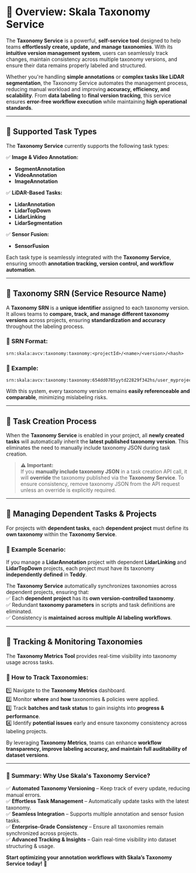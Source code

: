 # **🚀 Overview: Skala Taxonomy Service**

The **Taxonomy Service** is a powerful, **self-service tool** designed to help teams **effortlessly create, update, and manage taxonomies**. With its **intuitive version management system**, users can seamlessly track changes, maintain consistency across multiple taxonomy versions, and ensure their data remains properly labeled and structured.

Whether you're handling **simple annotations** or **complex tasks like LiDAR segmentation**, the Taxonomy Service automates the management process, reducing manual workload and improving **accuracy, efficiency, and scalability**. From **data labeling** to **final version tracking**, this service ensures **error-free workflow execution** while maintaining **high operational standards**.

---

## **🔹 Supported Task Types**

The **Taxonomy Service** currently supports the following task types:

✅ **Image & Video Annotation:**

- **SegmentAnnotation**
- **VideoAnnotation**
- **ImageAnnotation**

✅ **LiDAR-Based Tasks:**

- **LidarAnnotation**
- **LidarTopDown**
- **LidarLinking**
- **LidarSegmentation**

✅ **Sensor Fusion:**

- **SensorFusion**

Each task type is seamlessly integrated with the **Taxonomy Service**, ensuring smooth **annotation tracking, version control, and workflow automation**.

---

## **🔹 Taxonomy SRN (Service Resource Name)**

A **Taxonomy SRN** is a **unique identifier** assigned to each taxonomy version. It allows teams to **compare, track, and manage different taxonomy versions** across projects, ensuring **standardization and accuracy** throughout the labeling process.

### **📌 SRN Format:**

```
srn:skala:avcv:taxonomy:taxonomy:<projectId>/<name>/<version>/<hash>
```

### **📌 Example:**

```
srn:skala:avcv:taxonomy:taxonomy:654dd0785yytd22829f342hs/user_myproject_lidar_test/v1/0ac7578c6b32107816e071aa11353bab61bb6h1f
```

With this system, every taxonomy version remains **easily referenceable and comparable**, minimizing mislabeling risks.

---

## **🔹 Task Creation Process**

When the **Taxonomy Service** is enabled in your project, all **newly created tasks** will automatically inherit the **latest published taxonomy version**. This eliminates the need to manually include taxonomy JSON during task creation.

> **⚠️ Important:**  
> If you **manually include taxonomy JSON** in a task creation API call, it will **override** the taxonomy published via the **Taxonomy Service**. To ensure consistency, remove taxonomy JSON from the API request unless an override is explicitly required.

---

## **🔹 Managing Dependent Tasks & Projects**

For projects with **dependent tasks**, each **dependent project** must define its **own taxonomy** within the **Taxonomy Service**.

### **📌 Example Scenario:**

If you manage a **LidarAnnotation** project with dependent **LidarLinking** and **LidarTopDown** projects, each project must have its taxonomy **independently defined** in **Teddy**.

The **Taxonomy Service** automatically synchronizes taxonomies across dependent projects, ensuring that:  
✅ Each **dependent project** has its **own version-controlled taxonomy**.  
✅ Redundant **taxonomy parameters** in scripts and task definitions are eliminated.  
✅ Consistency is **maintained across multiple AI labeling workflows**.

---

## **🔹 Tracking & Monitoring Taxonomies**

The **Taxonomy Metrics Tool** provides real-time visibility into taxonomy usage across tasks.

### **📌 How to Track Taxonomies:**

1️⃣ Navigate to the **Taxonomy Metrics** dashboard.  
2️⃣ Monitor **where** and **how** taxonomies & policies were applied.  
3️⃣ Track **batches and task status** to gain insights into **progress & performance**.  
4️⃣ Identify **potential issues** early and ensure taxonomy consistency across labeling projects.

By leveraging **Taxonomy Metrics**, teams can enhance **workflow transparency, improve labeling accuracy, and maintain full auditability of dataset versions**.

---

### **🚀 Summary: Why Use Skala's Taxonomy Service?**

✅ **Automated Taxonomy Versioning** – Keep track of every update, reducing manual errors.  
✅ **Effortless Task Management** – Automatically update tasks with the latest taxonomy.  
✅ **Seamless Integration** – Supports multiple annotation and sensor fusion tasks.  
✅ **Enterprise-Grade Consistency** – Ensure all taxonomies remain synchronized across projects.  
✅ **Advanced Tracking & Insights** – Gain real-time visibility into dataset structuring & usage.

**Start optimizing your annotation workflows with Skala’s Taxonomy Service today!** 🚀
